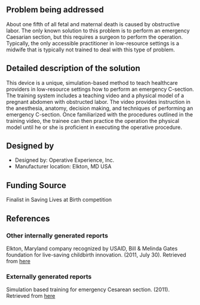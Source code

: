 {{Medical Device
|Health Topic=Maternal mortality 
|Classification=Preventative
|Scope=Prototype
|Location=Africa
|Image=Imageneeded.png
}}
<!-- Please make sure to use the format provided below for consistency between all devices. -->
==Problem being addressed==
About one fifth of all fetal and maternal death is caused by obstructive labor. The only known solution to this problem is to perform an emergency Caesarian section, but this requires a surgeon to perform the operation. Typically, the only accessible practitioner in low-resource settings is a midwife that is typically not trained to deal with this type of problem.

==Detailed description of the solution==
This device is a unique, simulation-based method to teach healthcare providers in low-resource settings how to perform an emergency C-section. The training system includes a teaching video and a physical model of a pregnant abdomen with obstructed labor. The video provides instruction in the anesthesia, anatomy, decision making, and techniques of performing an emergency C-section. Once familiarized with the procedures outlined in the training video, the trainee can then practice the operation the physical model until he or she is proficient in executing the operative procedure.

==Designed by==
*Designed by: Operative Experience, Inc.
*Manufacturer location: Elkton, MD USA
 
==Funding Source==
Finalist in Saving Lives at Birth competition

==References==

===Other internally generated reports===
Elkton, Maryland company recognized by USAID, Bill & Melinda Gates foundation for live-saving childbirth innovation. (2011, July 30). Retrieved from [http://operativeexperience.com/?news=elkton-maryland-company-recognized-by-usaid-bill-melinda-gates-foundation-for-live-saving-childbirth-innovation here]
===Externally generated reports===
Simulation based training for emergency Cesarean section. (2011). Retrieved from [http://savinglivesatbirth.net/summaries/43 here]

<!-- Add relevant categories, such as [[Category:HIV]] or [[Category:Malaria]] below this line -->